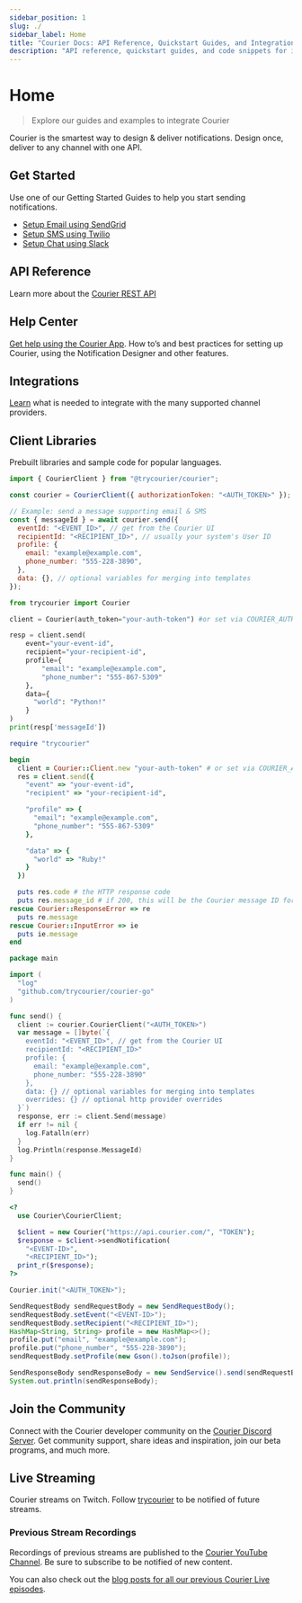 ```yaml
---
sidebar_position: 1
slug: ./
sidebar_label: Home
title: "Courier Docs: API Reference, Quickstart Guides, and Integrations"
description: "API reference, quickstart guides, and code snippets for integrating the Courier API into your web or mobile app. SDKs for popular programming languages."
---
```



# Home

> Explore our guides and examples to integrate Courier

Courier is the smartest way to design & deliver notifications. Design once, deliver to any channel with one API.

## Get Started

Use one of our Getting Started Guides to help you start sending notifications.

- [Setup Email using SendGrid](./guides/getting-started/sendgrid.mdx)
- [Setup SMS using Twilio](./guides/getting-started/twilio.mdx)
- [Setup Chat using Slack](./guides/getting-started/slack.mdx)

## API Reference

Learn more about the [Courier REST API](./reference/intro.mdx)

## Help Center

[Get help using the Courier App](https://help.courier.com). How to’s and best practices for setting up Courier, using the Notification Designer and other features.

## Integrations

[Learn](./guides/providers/intro.mdx) what is needed to integrate with the many supported channel providers.

## Client Libraries

Prebuilt libraries and sample code for popular languages.

<ClientLibraries />

<Tabs groupId="code">
<TabItem value="js" label="courier-node">

```js
import { CourierClient } from "@trycourier/courier";

const courier = CourierClient({ authorizationToken: "<AUTH_TOKEN>" }); // get from the Courier UI

// Example: send a message supporting email & SMS
const { messageId } = await courier.send({
  eventId: "<EVENT_ID>", // get from the Courier UI
  recipientId: "<RECIPIENT_ID>", // usually your system's User ID
  profile: {
    email: "example@example.com",
    phone_number: "555-228-3890",
  },
  data: {}, // optional variables for merging into templates
});
```

</TabItem>

<TabItem value="python" label="courier-python">

```python
from trycourier import Courier

client = Courier(auth_token="your-auth-token") #or set via COURIER_AUTH_TOKEN env var

resp = client.send(
    event="your-event-id",
    recipient="your-recipient-id",
    profile={
        "email": "example@example.com",
        "phone_number": "555-867-5309"
    },
    data={
      "world": "Python!"
    }
)
print(resp['messageId'])
```

</TabItem>

<TabItem value="ruby" label="courier-ruby">

```ruby
require "trycourier"

begin
  client = Courier::Client.new "your-auth-token" # or set via COURIER_AUTH_TOKEN env var
  res = client.send({
    "event" => "your-event-id",
    "recipient" => "your-recipient-id",

    "profile" => {
      "email": "example@example.com",
      "phone_number": "555-867-5309"
    },

    "data" => {
      "world" => "Ruby!"
    }
  })

  puts res.code # the HTTP response code
  puts res.message_id # if 200, this will be the Courier message ID for this notification
rescue Courier::ResponseError => re
  puts re.message
rescue Courier::InputError => ie
  puts ie.message
end
```

</TabItem>

<TabItem value="go" label="courier-go">

```go
package main

import (
  "log"
  "github.com/trycourier/courier-go"
)

func send() {
  client := courier.CourierClient("<AUTH_TOKEN>")
  var message = []byte(`{
    eventId: "<EVENT_ID>", // get from the Courier UI
    recipientId: "<RECIPIENT_ID>"
    profile: {
      email: "example@example.com",
      phone_number: "555-228-3890"
    },
    data: {} // optional variables for merging into templates
    overrides: {} // optional http provider overrides
  }`)
  response, err := client.Send(message)
  if err != nil {
    log.Fatalln(err)
  }
  log.Println(response.MessageId)
}

func main() {
  send()
}
```

</TabItem>

<TabItem value="php" label="courier-php">

```php
<?
  use Courier\CourierClient;

  $client = new Courier("https://api.courier.com/", "TOKEN");
  $response = $client->sendNotification(
    "<EVENT-ID>",
    "<RECIPIENT_ID>");
  print_r($response);
?>
```

</TabItem>

<TabItem value="java" label="courier-java">

```java
Courier.init("<AUTH_TOKEN>");

SendRequestBody sendRequestBody = new SendRequestBody();
sendRequestBody.setEvent("<EVENT-ID>");
sendRequestBody.setRecipient("<RECIPIENT_ID>");
HashMap<String, String> profile = new HashMap<>();
profile.put("email", "example@example.com");
profile.put("phone_number", "555-228-3890");
sendRequestBody.setProfile(new Gson().toJson(profile));

SendResponseBody sendResponseBody = new SendService().send(sendRequestBody);
System.out.println(sendResponseBody);
```

</TabItem>

</Tabs>

## Join the Community

Connect with the Courier developer community on the [Courier Discord Server](https://discord.gg/courier). Get community support, share ideas and inspiration, join our beta programs, and much more.

## Live Streaming

Courier streams on Twitch. Follow [trycourier](https://www.twitch.tv/trycourier) to be notified of future streams.

### Previous Stream Recordings

Recordings of previous streams are published to the [Courier YouTube Channel](https://www.youtube.com/channel/UCuONBIOzl-hypZ5qqWKDeeg). Be sure to subscribe to be notified of new content.

You can also check out the [blog posts for all our previous Courier Live episodes](https://www.courier.com/blog/tags/courier-live).
